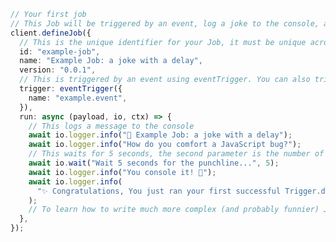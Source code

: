 ```typescript
// Your first job
// This Job will be triggered by an event, log a joke to the console, and then wait 5 seconds before logging the punchline
client.defineJob({
  // This is the unique identifier for your Job, it must be unique across all Jobs in your project
  id: "example-job",
  name: "Example Job: a joke with a delay",
  version: "0.0.1",
  // This is triggered by an event using eventTrigger. You can also trigger Jobs with webhooks, on schedules, and more: https://trigger.dev/docs/documentation/concepts/triggers/introduction
  trigger: eventTrigger({
    name: "example.event",
  }),
  run: async (payload, io, ctx) => {
    // This logs a message to the console
    await io.logger.info("🧪 Example Job: a joke with a delay");
    await io.logger.info("How do you comfort a JavaScript bug?");
    // This waits for 5 seconds, the second parameter is the number of seconds to wait, you can add delays of up to a year
    await io.wait("Wait 5 seconds for the punchline...", 5);
    await io.logger.info("You console it! 🤦");
    await io.logger.info(
      "✨ Congratulations, You just ran your first successful Trigger.dev Job! ✨"
    );
    // To learn how to write much more complex (and probably funnier) Jobs, check out our docs: https://trigger.dev/docs/documentation/guides/create-a-job
  },
});
```
